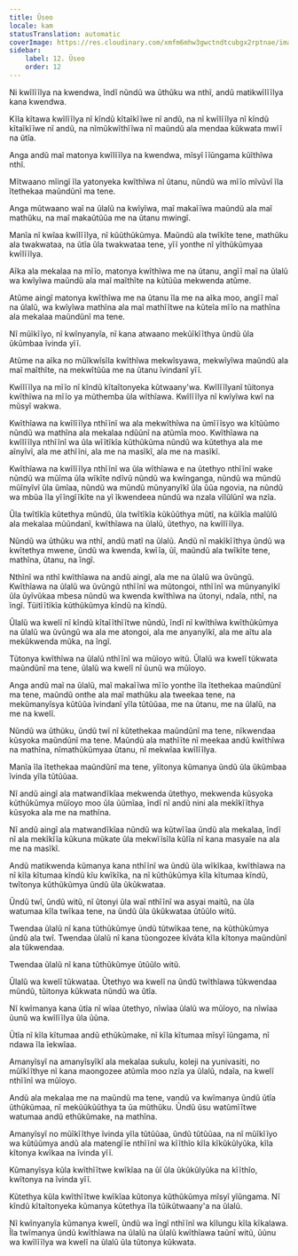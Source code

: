 ```yaml
---
title: Ũseo
locale: kam
statusTranslation: automatic
coverImage: https://res.cloudinary.com/xmfm6mhw3gwctndtcubgx2rptnae/image/upload/v1740337243/small_cover_educacion_fundamental_a051170f1c.webp
sidebar:
    label: 12. Ũseo
    order: 12
---
```

Ni kwĩlĩĩlya na kwendwa, ĩndĩ nũndũ wa ũthũku wa nthĩ, andũ matikwĩlĩĩlya kana kwendwa.

Kĩla kĩtawa kwĩlĩĩlya nĩ kĩndũ kĩtaĩkĩĩwe nĩ andũ, na nĩ kwĩlĩĩlya nĩ kĩndũ kĩtaĩkĩĩwe nĩ andũ, na nĩmũkwĩthĩĩwa nĩ maũndũ ala mendaa kũkwata mwĩĩ na ũtĩa.

Anga andũ maĩ matonya kwĩlĩĩlya na kwendwa, mĩsyĩ ĩĩũngama kũĩthĩwa nthĩ.

Mĩtwaano mĩingĩ ĩla yatonyeka kwĩthĩwa nĩ ũtanu, nũndũ wa mĩĩo mĩvũvĩ ĩla ĩtethekaa maũndũnĩ ma tene.

Anga mũtwaano waĩ na ũlalũ na kwĩyĩwa, maĩ makaĩĩwa maũndũ ala maĩ mathũku, na maĩ makaũtũũa me na ũtanu mwingĩ.

Manĩa nĩ kwĩaa kwĩlĩĩlya, nĩ kũũthũkũmya. Maũndũ ala twĩkĩte tene, mathũku ala twakwataa, na ũtĩa ũla twakwataa tene, yĩĩ yonthe nĩ yĩthũkũmyaa kwĩlĩĩlya.

Aĩka ala mekalaa na mĩĩo, matonya kwĩthĩwa me na ũtanu, angĩĩ maĩ na ũlalũ wa kwĩyĩwa maũndũ ala maĩ maĩthĩte na kũtũũa mekwenda atũme.

Atũme aingĩ matonya kwĩthĩwa me na ũtanu ĩla me na aĩka moo, angĩĩ maĩ na ũlalũ, wa kwĩyĩwa mathĩna ala maĩ mathĩĩtwe na kũteĩa mĩĩo na mathĩna ala mekalaa maũndũnĩ ma tene.

Nĩ mũĩkĩĩyo, nĩ kwĩnyanyĩa, nĩ kana atwaano mekũĩkĩĩthya ũndũ ũla ũkũmbaa ĩvinda yĩĩ.

Atũme na aĩka no mũĩkwĩsĩla kwĩthĩwa mekwĩsyawa, mekwĩyĩwa maũndũ ala maĩ maĩthĩte, na mekwĩtũũa me na ũtanu ĩvindanĩ yĩĩ.

Kwĩlĩĩlya na mĩĩo nĩ kĩndũ kĩtaĩtonyeka kũtwaany'wa. Kwĩlĩĩlyanĩ tũitonya kwĩthĩwa na mĩĩo ya mũthemba ũla wĩthĩawa. Kwĩlĩĩlya nĩ kwĩyĩwa kwĩ na mũsyĩ wakwa.

Kwĩthĩawa na kwĩlĩĩlya nthĩĩnĩ wa ala mekwĩthĩwa na ũmĩĩĩsyo wa kĩtũũmo nũndũ wa mathĩna ala mekalaa ndũũnĩ na atũmĩa moo. Kwĩthĩawa na kwĩlĩĩlya nthĩĩnĩ wa ũla wĩĩtĩkĩa kũthũkũma nũndũ wa kũtethya ala me aĩnyĩvĩ, ala me athĩĩni, ala me na masĩkĩ, ala me na masĩkĩ.

Kwĩthĩawa na kwĩlĩĩlya nthĩĩnĩ wa ũla wĩthĩawa e na ũtethyo nthĩĩnĩ wake nũndũ wa mũĩma ũla wĩkĩte ndĩvũ nũndũ wa kwĩnganga, nũndũ wa mũndũ mũĩnyĩvĩ ũla ũmĩaa, nũndũ wa mũndũ mũnyanyĩkĩ ũla ũũa ngovia, na nũndũ wa mbũa ĩla yĩĩngĩĩkĩte na yĩ ĩkwendeea nũndũ wa nzala vĩlũlũnĩ wa nzĩa.

Ũla twĩtĩkĩa kũtethya mũndũ, ũla twĩtĩkĩa kũkũũthya mũtĩ, na kũĩkĩa malũlũ ala mekalaa mũũndanĩ, kwĩthĩawa na ũlalũ, ũtethyo, na kwĩlĩĩlya.

Nũndũ wa ũthũku wa nthĩ, andũ matĩ na ũlalũ. Andũ nĩ makĩkĩĩthya ũndũ wa kwĩtethya mwene, ũndũ wa kwenda, kwĩĩa, ũĩ, maũndũ ala twĩkĩte tene, mathĩna, ũtanu, na ĩngĩ.

Nthĩnĩ wa nthĩ kwĩthĩawa na andũ aingĩ, ala me na ũlalũ wa ũvũngũ. Kwĩthĩawa na ũlalũ wa ũvũngũ nthĩĩnĩ wa mũtongoi, nthĩĩnĩ wa mũnyanyĩkĩ ũla ũyĩvũkaa mbesa nũndũ wa kwenda kwĩthĩwa na ũtonyi, ndaĩa, nthĩ, na ĩngĩ. Tũitĩĩtĩkĩa kũthũkũmya kĩndũ na kĩndũ.

Ũlalũ wa kwelĩ nĩ kĩndũ kĩtaĩĩthĩĩtwe nũndũ, ĩndĩ nĩ kwĩthĩwa kwĩthũkũmya na ũlalũ wa ũvũngũ wa ala me atongoi, ala me anyanyĩkĩ, ala me aĩtu ala mekũkwenda mũka, na ĩngĩ.

Tũtonya kwĩthĩwa na ũlalũ nthĩĩnĩ wa mũĩoyo witũ. Ũlalũ wa kwelĩ tũkwata maũndũnĩ ma tene, ũlalũ wa kwelĩ nĩ ũunũ wa mũĩoyo.

Anga andũ maĩ na ũlalũ, maĩ makaĩĩwa mĩĩo yonthe ĩla ĩtethekaa maũndũnĩ ma tene, maũndũ onthe ala maĩ mathũku ala tweekaa tene, na mekũmanyĩsya kũtũũa ĩvindanĩ yĩla tũtũũaa, me na ũtanu, me na ũlalũ, na me na kwelĩ.

Nũndũ wa ũthũku, ũndũ twĩ nĩ kũtethekaa maũndũnĩ ma tene, nĩkwendaa kũsyoka maũndũnĩ ma tene. Maũndũ ala mathĩĩte nĩ meekaa andũ kwĩthĩwa na mathĩna, nĩmathũkũmyaa ũtanu, nĩ mekwĩaa kwĩlĩĩlya.

Manĩa ĩla ĩtethekaa maũndũnĩ ma tene, yĩitonya kũmanya ũndũ ũla ũkũmbaa ĩvinda yĩla tũtũũaa.

Nĩ andũ aingĩ ala matwandĩkĩaa mekwenda ũtethyo, mekwenda kũsyoka kũthũkũmya mũĩoyo moo ũla ũũmĩaa, ĩndĩ nĩ andũ nini ala mekĩkĩĩthya kũsyoka ala me na mathĩna.

Nĩ andũ aingĩ ala matwandĩkĩaa nũndũ wa kũtwĩĩaa ũndũ ala mekalaa, ĩndĩ nĩ ala mekĩkĩĩa kũkuna mũkate ũla mekwĩĩsĩla kũlĩa nĩ kana masyaĩe na ala me na masĩkĩ.

Andũ matikwenda kũmanya kana nthĩĩnĩ wa ũndũ ũla wĩkĩkaa, kwĩthĩawa na nĩ kĩla kĩtumaa kĩndũ kĩu kwĩkĩka, na nĩ kũthũkũmya kĩla kĩtumaa kĩndũ, twĩtonya kũthũkũmya ũndũ ũla ũkũkwataa.

Ũndũ twĩ, ũndũ witũ, nĩ ũtonyi ũla waĩ nthĩĩnĩ wa asyai maitũ, na ũla watumaa kĩla twĩkaa tene, na ũndũ ũla ũkũkwataa ũtũũlo witũ.

Twendaa ũlalũ nĩ kana tũthũkũmye ũndũ tũtwĩkaa tene, na kũthũkũmya ũndũ ala twĩ. Twendaa ũlalũ nĩ kana tũongozee kĩváta kĩla kĩtonya maũndũnĩ ala tũkwendaa.

Twendaa ũlalũ nĩ kana tũthũkũmye ũtũũlo witũ.

Ũlalũ wa kwelĩ tũkwataa. Ũtethyo wa kwelĩ na ũndũ twĩthĩawa tũkwendaa mũndũ, tũitonya kũkwata nũndũ wa ũtĩa.

Nĩ kwĩmanya kana ũtĩa nĩ wĩaa ũtethyo, nĩwĩaa ũlalũ wa mũĩoyo, na nĩwĩaa ũunũ wa kwĩlĩĩlya ũla ũũna.

Ũtĩa nĩ kĩla kĩtumaa andũ ethũkũmake, nĩ kĩla kĩtumaa mĩsyĩ ĩũngama, nĩ ndawa ĩla ĩekwĩaa.

Amanyĩsyĩ na amanyĩsyĩkĩ ala mekalaa sukulu, koleji na yunivasiti, no mũĩkĩĩthye nĩ kana maongozee atũmĩa moo nzĩa ya ũlalũ, ndaĩa, na kwelĩ nthĩĩnĩ wa mũĩoyo.

Andũ ala mekalaa me na maũndũ ma tene, vandũ va kwĩmanya ũndũ ũtĩa ũthũkũmaa, nĩ mekũũkũũthya ta ũa mũthũku. Ũndũ ũsu watũmĩĩtwe watumaa andũ ethũkũmake, na mathĩna.

Amanyĩsyĩ no mũĩkĩĩthye ĩvinda yĩla tũtũũaa, ũndũ tũtũũaa, na nĩ mũĩkĩĩyo wa kũtũũmya andũ ala matengĩĩe nthĩĩnĩ wa kĩĩthĩo kĩla kĩkũkũlyũka, kĩla kĩtonya kwĩkaa na ĩvinda yĩĩ.

Kũmanyĩsya kũla kwĩthĩĩtwe kwĩkĩaa na ũĩ ũla ũkũkũlyũka na kĩĩthĩo, kwĩtonya na ĩvinda yĩĩ.

Kũtethya kũla kwĩthĩĩtwe kwĩkĩaa kũtonya kũthũkũmya mĩsyĩ yĩũngama. Nĩ kĩndũ kĩtaĩtonyeka kũmanya kũtethya ĩla tũikũtwaany'a na ũlalũ.

Nĩ kwĩnyanyĩa kũmanya kwelĩ, ũndũ wa ĩngĩ nthĩĩnĩ wa kĩlungu kĩla kĩkalawa. Ĩla twĩmanya ũndũ kwĩthĩawa na ũlalũ na ũlalũ kwĩthĩawa taũnĩ witũ, ũũnu wa kwĩlĩĩlya wa kwelĩ na ũlalũ ũla tũtonya kũkwata.

